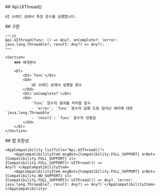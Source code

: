 
<Section>
    ## Api.UIThread()

    UI 쓰레드 상에서 특정 함수를 실행합니다.
</Section>
<Section>
    ## 구문

    ~~~js
    Api.UIThread(func: () => Any?, onComplete?: (error: java.lang.Throwable?, result: Any?) => Any?);
    ~~~

    <Section>
        ### 매개변수

        <Dl>
            <Dt>`func`</Dt>
            <Dd>
                UI 쓰레드 상에서 실행할 함수
            </Dd>
            <Dt>`onComplete?`</Dt>
            <Dd>
                `func` 함수의 결과를 처리할 함수
                - `error`: `func` 함수의 실행 도중 일어난 에러에 대한 `java.lang.Throwable`
                - `result`: `func` 함수의 반환값
            </Dd>
        </Dl>
    </Section>
</Section>
<Section>
    ## 앱 호환성

    <AppCompatibility listTitle="Api.UIThread()">
        <AppCompatibilityItem msgBot={Compatibility.FULL_SUPPORT} arBot={Compatibility.FULL_SUPPORT} sl={Compatibility.FULL_SUPPORT}>`UIThread(() => Any?)`</AppCompatibilityItem>
        <AppCompatibilityItem msgBot={Compatibility.FULL_SUPPORT} arBot={Compatibility.NO_SUPPORT} sl={Compatibility.FULL_SUPPORT}>`UIThread(() => Any?, (error: java.lang.Throwable?, result: Any?) => Any?)`</AppCompatibilityItem>
    </AppCompatibility>
</Section>